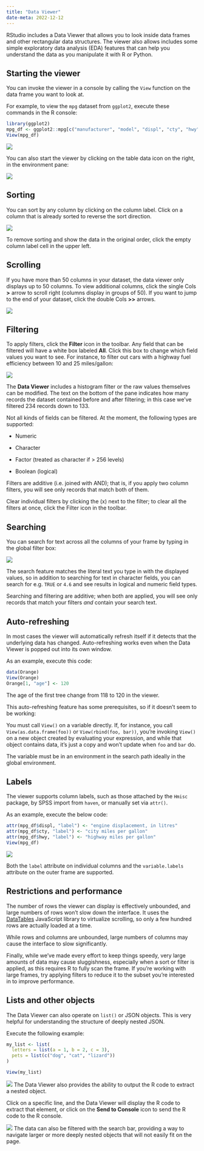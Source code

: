 ```yaml
---
title: "Data Viewer"
date-meta: 2022-12-12
---
```


RStudio includes a Data Viewer that allows you to look inside data frames and other rectangular data structures. The viewer also allows includes some simple exploratory data analysis (EDA) features that can help you understand the data as you manipulate it with R or Python.

## Starting the viewer

You can invoke the viewer in a console by calling the `View` function on the data frame you want to look at. 

For example, to view the `mpg` dataset from `ggplot2`, execute these commands in the R console:

``` r
library(ggplot2)
mpg_df <- ggplot2::mpg[c("manufacturer", "model", "displ", "cty", "hwy")]
View(mpg_df)
```

![](images/mpg_df-view.png){fig-alt="A datatable in the Data Viewer displaying 5 columns and 10 rows of the mpg_df dataset."}

You can also start the viewer by clicking on the table data icon on the right, in the environment pane:

![](images/mpg_df-object.png){fig-alt="The Environment pane, displaying the mpg_df and highlighting the button for opening the view tab"}

## Sorting

You can sort by any column by clicking on the column label. Click on a column that is already sorted to reverse the sort direction.

![](images/mpg_df-sort.png){fig-alt="A datatable in the Data Viewer displaying 5 columns and 10 rows of the mpg_df dataset, sorted by ascending displ"}

To remove sorting and show the data in the original order, click the empty column label cell in the upper left.

## Scrolling

If you have more than 50 columns in your dataset, the data viewer only displays up to 50 columns. To view additional columns, click the single Cols **>** arrow to scroll right (columns display in groups of 50). If you want to jump to the end of your dataset, click the double Cols **>>** arrows.

![](images/mpg_df-cols.png){fig-alt="A dataset in the Data Viewer displaying 50 columns. The Cols arrows, located at the top of the Data Viewer, are highlighted"}

## Filtering

To apply filters, click the **Filter** icon in the toolbar. Any field that can be filtered will have a white box labeled **All**. Click this box to change which field values you want to see. For instance, to filter out cars with a highway fuel efficiency between 10 and 25 miles/gallon:

![](images/mpg_df-filter.png){fig-alt="A datatable in the Data Viewer displaying 5 columns and 10 rows of the mpg_df dataset. The data is filtered to show values between 10 and 25 for hwy."}

The **Data Viewer** includes a histogram filter or the raw values themselves can be modified. The text on the bottom of the pane indicates how many records the dataset contained before and after filtering; in this case we've filtered 234 records down to 133.

Not all kinds of fields can be filtered. At the moment, the following types are supported:

-   Numeric

-   Character

-   Factor (treated as character if > 256 levels)

-   Boolean (logical)

Filters are additive (i.e. joined with AND); that is, if you apply two column filters, you will see only records that match both of them.

Clear individual filters by clicking the (x) next to the filter; to clear all the filters at once, click the Filter icon in the toolbar.

## Searching

You can search for text across all the columns of your frame by typing in the global filter box:

![](images/mpg_df-search.png){fig-alt="A datatable in the Data Viewer displaying 5 columns and 10 rows of the mpg_df dataset. The data is filtered down to rows that contain 'audi'."}

The search feature matches the literal text you type in with the displayed values, so in addition to searching for text in character fields, you can search for e.g. `TRUE` or `4.6` and see results in logical and numeric field types.

Searching and filtering are additive; when both are applied, you will see only records that match your filters _and_ contain your search text.

## Auto-refreshing

In most cases the viewer will automatically refresh itself if it detects that the underlying data has changed. Auto-refreshing works even when the Data Viewer is popped out into its own window. 

As an example, execute this code:

```r
data(Orange)
View(Orange)
Orange[1, "age"] <- 120
```

The age of the first tree change from 118 to 120 in the viewer.

This auto-refreshing feature has some prerequisites, so if it doesn't seem to be working:

You must call `View()` on a variable directly. If, for instance, you call `View(as.data.frame(foo))` or `View(rbind(foo, bar))`, you're invoking `View()` on a new object created by evaluating your expression, and while that object contains data, it's just a copy and won't update when `foo` and `bar` do.

The variable must be in an environment in the search path ideally in the global environment.

## Labels

The viewer supports column labels, such as those attached by the `Hmisc` package, by SPSS import from `haven`, or manually set via `attr()`. 

As an example, execute the below code:

```r
attr(mpg_df$displ, "label") <- "engine displacement, in litres"
attr(mpg_df$cty, "label") <- "city miles per gallon"
attr(mpg_df$hwy, "label") <- "highway miles per gallon"
View(mpg_df)
```

![](images/mpg_df-label.png){fig-alt="A datatable in the Data Viewer displaying 3 columns and 9 rows of the mpg_df dataset. The columns have labels below the column name."}

Both the `label` attribute on individual columns and the `variable.labels` attribute on the outer frame are supported.

## Restrictions and performance

The number of rows the viewer can display is effectively unbounded, and large numbers of rows won't slow down the interface. It uses the [DataTables](http://www.datatables.net/) JavaScript library to virtualize scrolling, so only a few hundred rows are actually loaded at a time.

While rows and columns are unbounded, large numbers of columns may cause the interface to slow significantly.

Finally, while we've made every effort to keep things speedy, very large amounts of data may cause sluggishness, especially when a sort or filter is applied, as this requires R to fully scan the frame. If you're working with large frames, try applying filters to reduce it to the subset you're interested in to improve performance.

## Lists and other objects

The Data Viewer can also operate on `list()` or JSON objects. This is very helpful for understanding the structure of deeply nested JSON.

Execute the following example:

```r
my_list <- list(
  letters = list(a = 1, b = 2, c = 3),
  pets = list(c("dog", "cat", "lizard"))
)

View(my_list)
```

![](images/list-view.png){fig-alt="A list in the Data Viewer, displaying the ability to open/close nested objects and filter the data."}
The Data Viewer also provides the ability to output the R code to extract a nested object.

Click on a specific line, and the Data Viewer will display the R code to extract that element, or click on the **Send to Console** icon to send the R code to the R console.

![](images/list-extract.png){fig-alt="A list in the Data Viewer, displaying the ability to open/close nested objects and filter the data."}
The data can also be filtered with the search bar, providing a way to navigate larger or more deeply nested objects that will not easily fit on the page.
